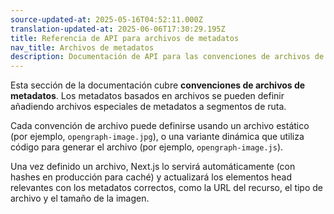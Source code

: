 ```yaml
---
source-updated-at: 2025-05-16T04:52:11.000Z
translation-updated-at: 2025-06-06T17:30:29.195Z
title: Referencia de API para archivos de metadatos
nav_title: Archivos de metadatos
description: Documentación de API para las convenciones de archivos de metadatos.
---
```


Esta sección de la documentación cubre **convenciones de archivos de metadatos**. Los metadatos basados en archivos se pueden definir añadiendo archivos especiales de metadatos a segmentos de ruta.

Cada convención de archivo puede definirse usando un archivo estático (por ejemplo, `opengraph-image.jpg`), o una variante dinámica que utiliza código para generar el archivo (por ejemplo, `opengraph-image.js`).

Una vez definido un archivo, Next.js lo servirá automáticamente (con hashes en producción para caché) y actualizará los elementos head relevantes con los metadatos correctos, como la URL del recurso, el tipo de archivo y el tamaño de la imagen.